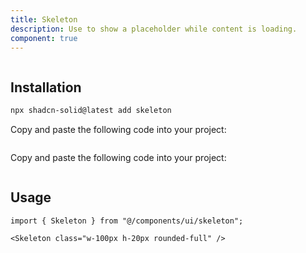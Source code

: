 ```yaml
---
title: Skeleton
description: Use to show a placeholder while content is loading.
component: true
---
```




<ComponentPreview name="skeleton-demo" >

```tsx file=<rootDir>/src/registry/tailwindcss/examples/skeleton-demo.tsx
```

</ComponentPreview>

## Installation

<ComponentInstallation >


```bash
npx shadcn-solid@latest add skeleton
```


<Step >

<StepItem>Copy and paste the following code into your project:</StepItem>
```tsx file=<rootDir>/src/registry/tailwindcss/ui/skeleton.tsx
```

</Step>

<Step >

<StepItem>Copy and paste the following code into your project:</StepItem>
```tsx file=<rootDir>/../packages/unocss/ui/skeleton.tsx
```

</Step>

</ComponentInstallation>

## Usage

```tsx
import { Skeleton } from "@/components/ui/skeleton";
```

```tsx
<Skeleton class="w-100px h-20px rounded-full" />
```
